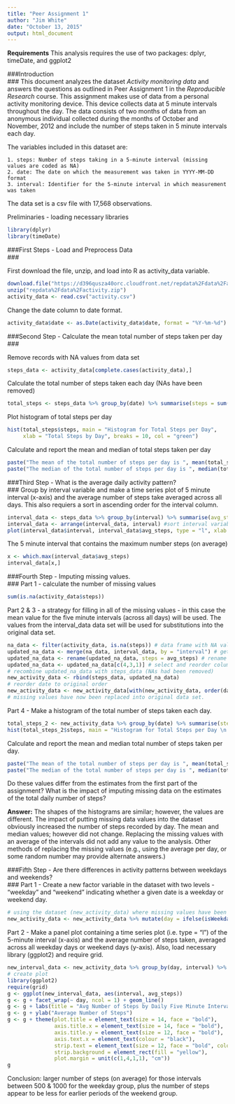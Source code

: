 ```yaml
---
title: "Peer Assignment 1"
author: "Jim White"
date: "October 13, 2015"
output: html_document
---
```

**Requirements**
This analysis requires the use of two packages: dplyr, timeDate, and ggplot2

###Introduction<br/>###
This document analyzes the dataset *Activity monitoring data* and answers the questions as outlined in Peer Assignment 1 in the *Reproducible Research* course. This assignment makes use of data from a personal activity monitoring device. This device collects data at 5 minute intervals throughout the day. The data consists of two months of data from an anonymous individual collected during the months of October and November, 2012 and include the number of steps taken in 5 minute intervals each day.

The variables included in this dataset are:
    
    1. steps: Number of steps taking in a 5-minute interval (missing values are coded as NA)
    2. date: The date on which the measurement was taken in YYYY-MM-DD format
    3. interval: Identifier for the 5-minute interval in which measurement was taken

The data set is a csv file with 17,568 observations.

Preliminaries - loading necessary libraries
```r
library(dplyr)
library(timeDate)
```

###First Steps - Load and Preprocess Data<br/>###

First download the file, unzip, and load into R as activity_data variable.
```r
download.file("https://d396qusza40orc.cloudfront.net/repdata%2Fdata%2Factivity.zip", "repdata%2Fdata%2Factivity.zip")
unzip("repdata%2Fdata%2Factivity.zip")
activity_data <- read.csv("activity.csv")
```

Change the date column to date format.
```r
activity_data$date <- as.Date(activity_data$date, format = "%Y-%m-%d")
```

###Second Step - Calculate the mean total number of steps taken per day<br/>### 

Remove records with NA values from data set
```r
steps_data <- activity_data[complete.cases(activity_data),]
```

Calculate the total number of steps taken each day (NAs have been removed)
```r
total_steps <- steps_data %>% group_by(date) %>% summarise(steps = sum(steps))
```

Plot histogram of total steps per day
```r
hist(total_steps$steps, main = "Histogram for Total Steps per Day", 
     xlab = "Total Steps by Day", breaks = 10, col = "green")
```

Calculate and report the mean and median of total steps taken per day
```r
paste("The mean of the total number of steps per day is ", mean(total_steps$steps))
paste("The median of the total number of steps per day is ", median(total_steps$steps))
```

###Third Step - What is the average daily activity pattern?<br/>###
Group by interval variable and make a time series plot of 5 minute interval (x-axis) and the average number of steps take averaged across all days. This also requiers a sort in ascending order for the interval column.
```r
interval_data <- steps_data %>% group_by(interval) %>% summarise(avg_steps = mean(steps))
interval_data <- arrange(interval_data, interval) #sort interval variable in ascending order
plot(interval_data$interval, interval_data$avg_steps, type = "l", xlab = "Daily Five Minute Intervals", ylab = "Avg Steps per Five Minute Interval", main = "Average Steps per 5 Minute Interval \n Across All Days")
```

The 5 minute interval that contains the maximum number steps (on average)
```r
x <- which.max(interval_data$avg_steps)
interval_data[x,]
```

###Fourth Step - Imputing missing values.<br/>###
Part 1 - calculate the number of missing values
```r
sum(is.na(activity_data$steps))
```

Part 2 & 3 - a strategy for filling in all of the missing values - in this case the mean value for the five minute intervals (across all days) will be used. The values from the interval_data data set
will be used for substitutions into the original data set.
```r
na_data <- filter(activity_data, is.na(steps)) # data frame with NA values
updated_na_data <- merge(na_data, interval_data, by = "interval") # get replacement values for NAs
updated_na_data <- rename(updated_na_data, steps = avg_steps) # rename steps column
updated_na_data <- updated_na_data[c(4,3,1)] # select and reorder columns to match activity_data
# recombine updated_na_data with steps_data (NAs had been removed)
new_activity_data <- rbind(steps_data, updated_na_data)
# reorder date to original order
new_activity_data <- new_activity_data[with(new_activity_data, order(date, interval)), ]
# missing values have now been replaced into original data set.
```

Part 4 - Make a histogram of the total number of steps taken each day. 
```r
total_steps_2 <- new_activity_data %>% group_by(date) %>% summarise(steps = sum(steps))
hist(total_steps_2$steps, main = "Histogram for Total Steps per Day \n Missing Values Replaced with Avg Interval Data", xlab = "Total Steps by Day", breaks = 10, col = "red")
```


Calculate and report the mean and median total number of steps taken per day.
```r
paste("The mean of the total number of steps per day is ", mean(total_steps_2$steps))
paste("The median of the total number of steps per day is ", median(total_steps_2$steps))
```

Do these values differ from the estimates from the first part of the assignment? What is the impact of imputing missing data on the estimates of the total daily number of steps?

**Answer:**
The shapes of the histograms are similar; however, the values are different. The impact of putting missing data values into the dataset obviously increased the number of steps recorded by day. The mean and median values; however did not change. Replacing the missing values with an average of the intervals did not add any value to the analysis. Other methods of replacing the missing values (e.g., using the average per day, or some random number may provide alternate answers.)


###Fifth Step - Are there differences in activity patterns between weekdays and weekends?<br/>###
Part 1 - Create a new factor variable in the dataset with two levels - "weekday" and "weekend" indicating whether a given date is a weekday or weekend day.
```r
# using the dataset (new_activity_data) where missing values have been replaced (see above).
new_activity_data <- new_activity_data %>% mutate(day = ifelse(isWeekday(date) == TRUE, "weekday", "weekend"))
```

Part 2 - Make a panel plot containing a time series plot (i.e. type = "l") of the 5-minute interval (x-axis) and the average number of steps taken, averaged across all weekday days or weekend days (y-axis). Also, load necessary library (ggplot2) and require grid.

```r
new_interval_data <- new_activity_data %>% group_by(day, interval) %>% summarise(avg_steps = mean(steps)) # group and calculate mean for 5 minute intervals and days
# create plot
library(ggplot2)
require(grid)
g <- ggplot(new_interval_data, aes(interval, avg_steps))
g <- g + facet_wrap(~ day, ncol = 1) + geom_line()
g <- g + labs(title = "Avg Number of Steps by Daily Five Minute Interval\n")
g <- g + ylab("Average Number of Steps")
g <- g + theme(plot.title = element_text(size = 14, face = "bold"),
               axis.title.x = element_text(size = 14, face = "bold"),
               axis.title.y = element_text(size = 12, face = "bold"),
               axis.text.x = element_text(colour = "black"),
               strip.text = element_text(size = 12, face = "bold", colour = "red"),
               strip.background = element_rect(fill = "yellow"),
               plot.margin = unit(c(1,4,1,1), "cm"))
g
```

Conclusion: larger number of steps (on average) for those intervals between 500 & 1000 for the weekday group, plus the number of steps appear to be less for earlier periods of the weekend group.




